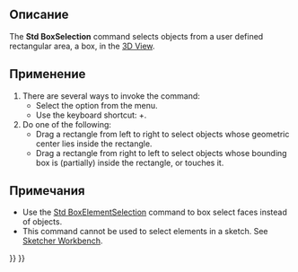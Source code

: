 <languages/>

{{Docnav/ru
|[[Std_Refresh/ru|Команда "Обновить"]]
|[[Std_BoxElementSelection/ru|Команда "Область выбора элементов"]]
|[[Std_Edit_Menu/ru|Меню "Правка"]]
|IconL=Std_Refresh.svg
|IconR=Std_BoxElementSelection.svg
|IconC=Freecad.svg
}}

{{GuiCommand/ru
|Name=Std_BoxSelection
|Name/ru=Выделить область
|MenuLocation=Правка → Выделить область
|Workbenches=Все
|Shortcut={{KEY|Shift}}+{{KEY|B}}
|SeeAlso=[[Std_BoxElementSelection/ru|Область выбора элементов]], [[Std_SelectAll/ru|Выбрать всё]]
}}

<span id="Description"></span>
==Описание==

The '''Std BoxSelection''' command selects objects from a user defined rectangular area, a box, in the [[3D_View|3D View]].

<span id="Usage"></span>
==Применение==

# There are several ways to invoke the command:
#* Select the {{MenuCommand|Edit → [[Image:Std_BoxSelection.svg|16px]] Box Selection}} option from the menu.
#* Use the keyboard shortcut: {{KEY|Shift}}+{{KEY|B}}.
# Do one of the following:
#* Drag a rectangle from left to right to select objects whose geometric center lies inside the rectangle.
#* Drag a rectangle from right to left to select objects whose bounding box is (partially) inside the rectangle, or touches it.

<span id="Notes"></span>
==Примечания==

* Use the [[Std_BoxElementSelection|Std BoxElementSelection]] command to box select faces instead of objects.
* This command cannot be used to select elements in a sketch. See [[Sketcher_Workbench#Selection_methods|Sketcher Workbench]].


{{Docnav/ru
|[[Std_Refresh/ru|Команда "Обновить"]]
|[[Std_BoxElementSelection/ru|Команда "Область выбора элементов"]]
|[[Std_Edit_Menu/ru|Меню "Правка"]]
|IconL=Std_Refresh.svg
|IconR=Std_BoxElementSelection.svg
|IconC=Freecad.svg
}}

{{Std_Base_navi{{#translation:}}}}
{{Userdocnavi{{#translation:}}}}